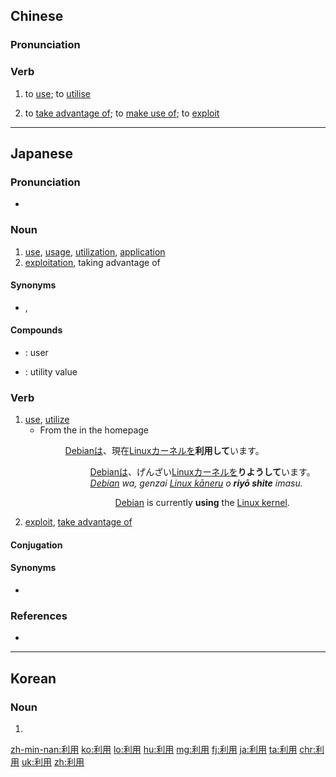 ==Chinese==
{{zh-forms}}

===Pronunciation===
{{zh-pron
|m=lìyòng,tl=y
|c=lei6 jung6
|h=pfs=li-yung
|ma=y
|mn=lī-iōng
|cat=v
}}

===Verb===
{{zh-verb}}

# to [[use]]; to [[utilise]]
#: {{zh-x|他 利用 假{jià}期 的 時間 把 書 讀 完 了。|He finished reading the book '''using''' time from the holiday.}}
# to [[take advantage of]]; to [[make use of]]; to [[exploit]]
#: {{zh-x|我 被 他 利用 了。|I was '''taken advantage of''' by him.}}

----

==Japanese==
{{ja-kanjitab|り|よう|yomi=on}}

===Pronunciation===
* {{ja-pron|りよう|y=o|acc=0}}

===Noun===
{{ja-noun|りよう}}

# [[use]], [[usage]], [[utilization]], [[application]]
# [[exploitation]], taking advantage of

====Synonyms====
* {{sense|usage}} {{ja-r|使用|しよう}}, {{ja-r|活用|かつよう}}

====Compounds====
* {{ja-r|利用者|りようしゃ}}: user
* {{ja-r|利用価値|りようかち}}: utility value

===Verb===
{{ja-verb-suru|tr=trans|りよう}}

# [[use]], [[utilize]]
#* From the {{m|ja||[http://www.debian.org/intro/about.ja.html#what Debian とは一体何ですか?]|[http://www.debian.org/intro/about#what WHAT is Debian?]}} in the {{m|ja||[http://www.debian.org/intro/about.ja.html Debian について]|[http://www.debian.org/intro/about About Debian]}} homepage
#*: [[w:ja:Debian|Debian]]は、現在[[w:ja:Linuxカーネル|Linuxカーネル]]を'''利用して'''います。
#*:: [[w:ja:Debian|Debian]]は、げんざい[[w:ja:Linuxカーネル|Linuxカーネル]]を'''りようして'''います。
#*:: ''[[w:ja:Debian|Debian]] wa, genzai [[w:ja:Linuxカーネル|Linux kāneru]] o '''riyō shite''' imasu.''
#*::: [[w:Debian|Debian]] is currently '''using''' the [[w:Linux kernel|Linux kernel]].
# [[exploit]], [[take advantage of]]

====Conjugation====
{{ja-suru|りよう}}

====Synonyms====
* {{sense|use}} {{ja-r|使う|つかう}}

===References===
* {{R:Shogakukan}}
----

==Korean==
{{ko-hanjatab}}

===Noun===
{{ko-noun|hj|hangeul=이용}}

# {{hanja form of|이용|[[utilization]]}}

[[zh-min-nan:利用]]
[[ko:利用]]
[[lo:利用]]
[[hu:利用]]
[[mg:利用]]
[[fj:利用]]
[[ja:利用]]
[[ta:利用]]
[[chr:利用]]
[[uk:利用]]
[[zh:利用]]